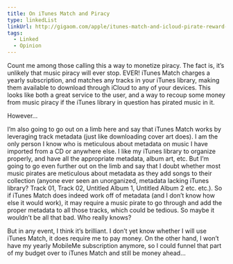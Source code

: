 ```yaml
---
title: On iTunes Match and Piracy
type: linkedList
linkUrl: http://gigaom.com/apple/itunes-match-and-icloud-pirate-reward-or-anti-theft-measures
tags:
  - Linked
  - Opinion
---
```


Count me among those calling this a way to monetize piracy. The fact is, it’s unlikely that music piracy will ever stop. EVER! iTunes Match charges a yearly subscription, and matches any tracks in your iTunes library, making them available to download through iCloud to any of your devices. This looks like both a great service to the user, and a way to recoup some money from music piracy if the iTunes library in question has pirated music in it.

However…

I’m also going to go out on a limb here and say that iTunes Match works by leveraging track metadata (just like downloading cover art does). I am the only person I know who is meticulous about metadata on music I have imported from a CD or anywhere else. I like my iTunes library to organize properly, and have all the appropriate metadata, album art, etc. But I’m going to go even further out on the limb and say that I doubt whether most music pirates are meticulous about metadata as they add songs to their collection (anyone ever seen an unorganized, metadata lacking iTunes library? Track 01, Track 02, Untitled Album 1, Untitled Album 2 etc. etc.). So if iTunes Match does indeed work off of metadata (and I don’t know how else it would work), it may require a music pirate to go through and add the proper metadata to all those tracks, which could be tedious. So maybe it wouldn’t be all that bad. Who really knows?

But in any event, I think it’s brilliant. I don’t yet know whether I will use iTunes Match, it does require me to pay money. On the other hand, I won’t have my yearly MobileMe subscription anymore, so I could funnel that part of my budget over to iTunes Match and still be money ahead…
